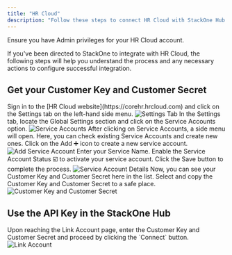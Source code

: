 ```yaml
---
title: "HR Cloud"
description: "Follow these steps to connect HR Cloud with StackOne Hub successfully."
---
```



<Warning>
  Ensure you have Admin privileges for your HR Cloud account.
</Warning>

If you've been directed to StackOne to integrate with HR Cloud, the following steps will help you understand the process and any necessary actions to configure successful integration.

## Get your Customer Key and Customer Secret

<Steps>
  <Step title="Sign in to HR Cloud">
    Sign in to the [HR Cloud website](https://corehr.hrcloud.com) and click on the Settings tab on the left-hand side menu.
    <Frame>
      <img className='rounded-md' style={{ margin: '0 auto', border: '1px solid #efefef' }} alt="Settings Tab" src="/images/hrcloud/image1.png" />
    </Frame>
  </Step>

  <Step title="Locate Service Accounts">
    In the Settings tab, locate the Global Settings section and click on the Service Accounts option.
    <Frame>
      <img className='rounded-md' style={{ margin: '0 auto', border: '1px solid #efefef' }} alt="Service Accounts" src="/images/hrcloud/image2.png" />
    </Frame>
  </Step>

  <Step title="Create a new Service Account">
    After clicking on Service Accounts, a side menu will open. Here, you can check existing Service Accounts and create new ones. Click on the Add ➕ icon to create a new service account.
    <Frame>
      <img className='rounded-md' style={{ margin: '0 auto', border: '1px solid #efefef' }} alt="Add Service Account" src="/images/hrcloud/image3.png" />
    </Frame>
  </Step>

  <Step title="Enter Service Account Details">
    Enter your Service Name. Enable the Service Account Status ☑️ to activate your service account. Click the Save button to complete the process.
    <Frame>
      <img className='rounded-md' style={{ margin: '0 auto', border: '1px solid #efefef' }} alt="Service Account Details" src="/images/hrcloud/image4.png" />
    </Frame>
  </Step>

  <Step title="Copy Customer Key and Customer Secret">
    Now, you can see your Customer Key and Customer Secret here in the list. Select and copy the Customer Key and Customer Secret to a safe place.
    <Frame>
      <img className='rounded-md' style={{ margin: '0 auto', border: '1px solid #efefef' }} alt="Customer Key and Customer Secret" src="/images/hrcloud/image5.png" />
    </Frame>
  </Step>
</Steps>

## Use the API Key in the StackOne Hub

<Steps>
  <Step title="Enter Customer Key and Customer Secret">
    Upon reaching the Link Account page, enter the Customer Key and Customer Secret and proceed by clicking the `Connect` button.
    <Frame>
      <img className='rounded-md' style={{ margin: '0 auto', border: '1px solid #efefef' }} alt="Link Account" src="/images/hrcloud/image6.png" />
    </Frame>
  </Step>
</Steps>

<IntegrationFooter />
